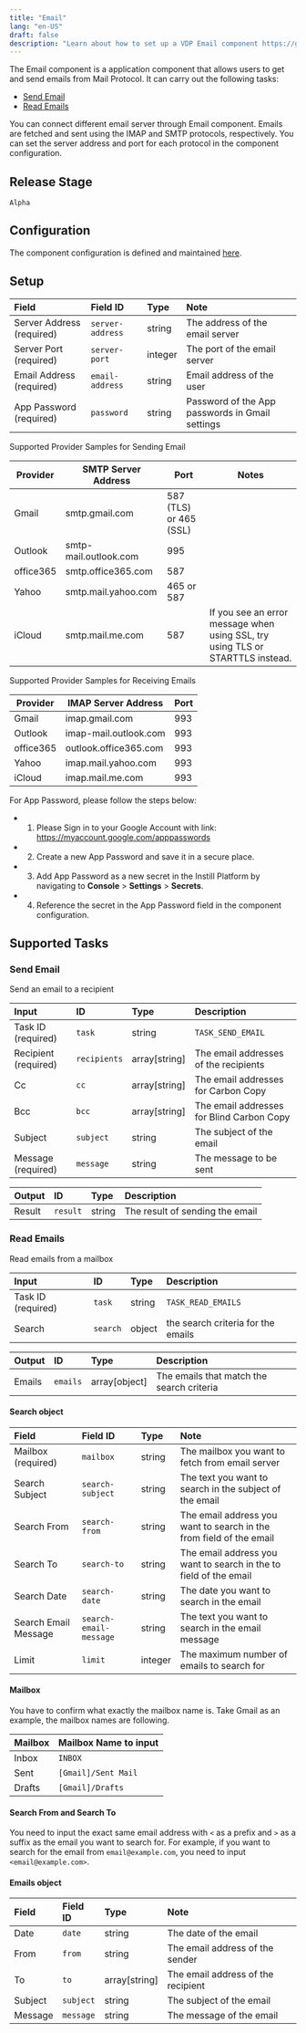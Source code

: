```yaml
---
title: "Email"
lang: "en-US"
draft: false
description: "Learn about how to set up a VDP Email component https://github.com/instill-ai/instill-core"
---
```


The Email component is a application component that allows users to get and send emails from Mail Protocol.
It can carry out the following tasks:

- [Send Email](#send-email)
- [Read Emails](#read-emails)

You can connect different email server through Email component.
Emails are fetched and sent using the IMAP and SMTP protocols, respectively. You can set the server address and port for each protocol in the component configuration.


## Release Stage

`Alpha`



## Configuration

The component configuration is defined and maintained [here](https://github.com/instill-ai/component/blob/main/application/email/v0/config/definition.json).




## Setup


| Field | Field ID | Type | Note |
| :--- | :--- | :--- | :--- |
| Server Address (required) | `server-address` | string | The address of the email server |
| Server Port (required) | `server-port` | integer | The port of the email server |
| Email Address (required) | `email-address` | string | Email address of the user |
| App Password (required) | `password` | string | Password of the App passwords in Gmail settings |

Supported Provider Samples for Sending Email

| Provider | SMTP Server Address | Port | Notes |
| --- | --- | --- | --- |
| Gmail | smtp.gmail.com | 587 (TLS) or 465 (SSL) ||
| Outlook | smtp-mail.outlook.com | 995 ||
| office365 | smtp.office365.com | 587 ||
| Yahoo | smtp.mail.yahoo.com | 465 or 587 ||
| iCloud | smtp.mail.me.com | 587 | If you see an error message when using SSL, try using TLS or STARTTLS instead. |


Supported Provider Samples for Receiving Emails

| Provider | IMAP Server Address | Port |
| --- | --- | --- |
| Gmail | imap.gmail.com | 993 |
| Outlook | imap-mail.outlook.com | 993 |
| office365 | outlook.office365.com | 993 |
| Yahoo | imap.mail.yahoo.com | 993 |
| iCloud | imap.mail.me.com | 993 |


For App Password, please follow the steps below:
 - 1. Please Sign in to your Google Account with link: https://myaccount.google.com/apppasswords
 - 2. Create a new App Password and save it in a secure place.
 - 3. Add App Password as a new secret in the Instill Platform by navigating to **Console** > **Settings** > **Secrets**.
 - 4. Reference the secret in the App Password field in the component configuration.



## Supported Tasks

### Send Email

Send an email to a recipient


| Input | ID | Type | Description |
| :--- | :--- | :--- | :--- |
| Task ID (required) | `task` | string | `TASK_SEND_EMAIL` |
| Recipient (required) | `recipients` | array[string] | The email addresses of the recipients |
| Cc | `cc` | array[string] | The email addresses for Carbon Copy |
| Bcc | `bcc` | array[string] | The email addresses for Blind Carbon Copy |
| Subject | `subject` | string | The subject of the email |
| Message (required) | `message` | string | The message to be sent |



| Output | ID | Type | Description |
| :--- | :--- | :--- | :--- |
| Result | `result` | string | The result of sending the email |






### Read Emails

Read emails from a mailbox


| Input | ID | Type | Description |
| :--- | :--- | :--- | :--- |
| Task ID (required) | `task` | string | `TASK_READ_EMAILS` |
| Search | `search` | object | the search criteria for the emails |



| Output | ID | Type | Description |
| :--- | :--- | :--- | :--- |
| Emails | `emails` | array[object] | The emails that match the search criteria |


#### Search object

| Field | Field ID | Type | Note |
| :--- | :--- | :--- | :--- |
| Mailbox (required) | `mailbox` | string | The mailbox you want to fetch from email server |
| Search Subject | `search-subject` | string | The text you want to search in the subject of the email |
| Search From | `search-from` | string | The email address you want to search in the from field of the email |
| Search To | `search-to` | string | The email address you want to search in the to field of the email |
| Search Date | `search-date` | string | The date you want to search in the email |
| Search Email Message | `search-email-message` | string | The text you want to search in the email message |
| Limit | `limit` | integer | The maximum number of emails to search for |


#### Mailbox

You have to confirm what exactly the mailbox name is.
Take Gmail as an example, the mailbox names are following.

| Mailbox | Mailbox Name to input |
| :--- | :--- |
| Inbox | `INBOX` |
| Sent | `[Gmail]/Sent Mail` |
| Drafts | `[Gmail]/Drafts` |


#### Search From and Search To
You need to input the exact same email address with `<` as a prefix and `>` as a suffix as the email you want to search for.
For example, if you want to search for the email from `email@example.com`, you need to input `<email@example.com>`.



#### Emails object

| Field | Field ID | Type | Note |
| :--- | :--- | :--- | :--- |
| Date | `date` | string | The date of the email |
| From | `from` | string | The email address of the sender |
| To | `to` | array[string] | The email address of the recipient |
| Subject | `subject` | string | The subject of the email |
| Message | `message` | string | The message of the email |
